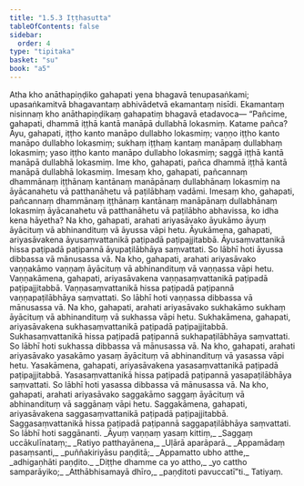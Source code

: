```yaml
---
title: "1.5.3 Iṭṭhasutta"
tableOfContents: false
sidebar:
  order: 4
type: "tipitaka"
basket: "su"
book: "a5"
---
```



<DynamicBreadcrumb />

<Division number="43" book="a5" bookNo="16" page="41">

<Paragraph number="235" book="a5">
Atha kho anāthapiṇḍiko gahapati yena bhagavā tenupasaṅkami; upasaṅkamitvā bhagavantaṃ abhivādetvā ekamantaṃ nisīdi. Ekamantaṃ nisinnaṃ kho anāthapiṇḍikaṃ gahapatiṃ bhagavā etadavoca—
</Paragraph>

<Paragraph number="236" book="a5">
“Pañcime, gahapati, dhammā iṭṭhā kantā manāpā dullabhā lokasmiṃ. Katame pañca? Āyu, gahapati, iṭṭho kanto manāpo dullabho lokasmiṃ; vaṇṇo iṭṭho kanto manāpo dullabho lokasmiṃ; sukhaṃ iṭṭhaṃ kantaṃ manāpaṃ dullabhaṃ lokasmiṃ; yaso iṭṭho kanto manāpo dullabho lokasmiṃ; saggā iṭṭhā kantā manāpā dullabhā lokasmiṃ. Ime kho, gahapati, pañca dhammā iṭṭhā kantā manāpā dullabhā lokasmiṃ.
</Paragraph>

<Paragraph number="237" book="a5">
Imesaṃ kho, gahapati, pañcannaṃ dhammānaṃ iṭṭhānaṃ kantānaṃ manāpānaṃ dullabhānaṃ lokasmiṃ na āyācanahetu vā patthanāhetu vā paṭilābhaṃ vadāmi. Imesaṃ kho, gahapati, pañcannaṃ dhammānaṃ iṭṭhānaṃ kantānaṃ manāpānaṃ dullabhānaṃ lokasmiṃ āyācanahetu vā patthanāhetu vā paṭilābho abhavissa, ko idha kena hāyetha?
</Paragraph>

<Paragraph number="238" book="a5">
Na kho, gahapati, arahati ariyasāvako āyukāmo āyuṃ āyācituṃ vā abhinandituṃ vā āyussa vāpi hetu. Āyukāmena, gahapati, ariyasāvakena āyusaṃvattanikā paṭipadā paṭipajjitabbā. Āyusaṃvattanikā hissa paṭipadā paṭipannā āyupaṭilābhāya saṃvattati. So lābhī hoti āyussa dibbassa vā mānusassa vā.
</Paragraph>

<Paragraph number="239" book="a5">
Na kho, gahapati, arahati ariyasāvako vaṇṇakāmo vaṇṇaṃ āyācituṃ vā abhinandituṃ vā vaṇṇassa vāpi hetu. Vaṇṇakāmena, gahapati, ariyasāvakena vaṇṇasaṃvattanikā paṭipadā paṭipajjitabbā. Vaṇṇasaṃvattanikā hissa paṭipadā paṭipannā vaṇṇapaṭilābhāya saṃvattati. So lābhī hoti vaṇṇassa dibbassa vā mānusassa vā.
</Paragraph>

<Paragraph number="240" book="a5">
Na kho, gahapati, arahati ariyasāvako sukhakāmo sukhaṃ āyācituṃ vā abhinandituṃ vā sukhassa vāpi hetu. Sukhakāmena, gahapati, ariyasāvakena sukhasaṃvattanikā paṭipadā paṭipajjitabbā. Sukhasaṃvattanikā hissa paṭipadā paṭipannā sukhapaṭilābhāya saṃvattati. So lābhī hoti sukhassa dibbassa vā mānusassa vā.
</Paragraph>

<Paragraph number="241" book="a5">
Na kho, gahapati, arahati ariyasāvako yasakāmo yasaṃ āyācituṃ vā abhinandituṃ vā yasassa vāpi hetu. Yasakāmena, gahapati, ariyasāvakena yasasaṃvattanikā paṭipadā paṭipajjitabbā. Yasasaṃvattanikā hissa paṭipadā paṭipannā yasapaṭilābhāya saṃvattati. So lābhī hoti yasassa dibbassa vā mānusassa vā.
</Paragraph>

<Paragraph number="242" book="a5">
Na kho, gahapati, arahati ariyasāvako saggakāmo saggaṃ āyācituṃ vā abhinandituṃ vā saggānaṃ vāpi hetu. Saggakāmena, gahapati, ariyasāvakena saggasaṃvattanikā paṭipadā paṭipajjitabbā. Saggasaṃvattanikā hissa paṭipadā paṭipannā saggapaṭilābhāya saṃvattati. So lābhī hoti saggānanti.
</Paragraph>

<Paragraph number="243" type="verses" book="a5">
_Āyuṃ vaṇṇaṃ yasaṃ kittiṃ,_  
_Saggaṃ uccākulīnataṃ;_  
_Ratiyo patthayānena,_  
_Uḷārā aparāparā._  

</Paragraph>

<Paragraph number="244" type="verses" book="a5">
_Appamādaṃ pasaṃsanti,_  
_puññakiriyāsu paṇḍitā;_  
_Appamatto ubho atthe,_  
_adhigaṇhāti paṇḍito._  

</Paragraph>

<Paragraph number="245" type="verses" book="a5">
_Diṭṭhe dhamme ca yo attho,_  
_yo cattho samparāyiko;_  
_Atthābhisamayā dhīro,_  
_paṇḍitoti pavuccatī”ti._  


</Paragraph>
</Division>

<Paragraph number="246" type="center" book="a5">
Tatiyaṃ.
</Paragraph>